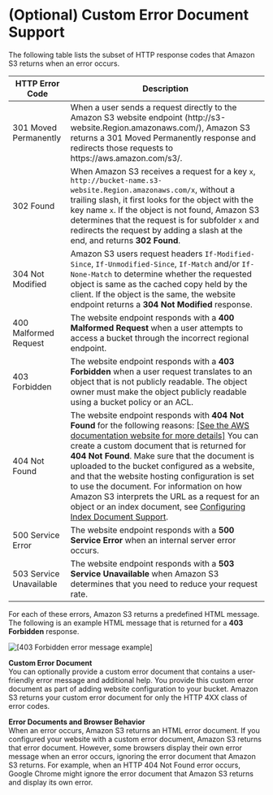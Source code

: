 # \(Optional\) Custom Error Document Support<a name="CustomErrorDocSupport"></a>

The following table lists the subset of HTTP response codes that Amazon S3 returns when an error occurs\. 


| HTTP Error Code | Description | 
| --- | --- | 
| 301 Moved Permanently | When a user sends a request directly to the Amazon S3 website endpoint \(http://s3\-website\.Region\.amazonaws\.com/\), Amazon S3 returns a 301 Moved Permanently response and redirects those requests to https://aws\.amazon\.com/s3/\. | 
| 302 Found |  When Amazon S3 receives a request for a key `x`, `http://bucket-name.s3-website.Region.amazonaws.com/x`, without a trailing slash, it first looks for the object with the key name `x`\. If the object is not found, Amazon S3 determines that the request is for subfolder `x` and redirects the request by adding a slash at the end, and returns **302 Found**\.   | 
| 304 Not Modified |  Amazon S3 users request headers `If-Modified-Since`, `If-Unmodified-Since`, `If-Match` and/or `If-None-Match` to determine whether the requested object is same as the cached copy held by the client\. If the object is the same, the website endpoint returns a **304 Not Modified** response\.  | 
| 400 Malformed Request |  The website endpoint responds with a **400 Malformed Request** when a user attempts to access a bucket through the incorrect regional endpoint\.   | 
| 403 Forbidden |  The website endpoint responds with a **403 Forbidden** when a user request translates to an object that is not publicly readable\. The object owner must make the object publicly readable using a bucket policy or an ACL\.   | 
| 404 Not Found |  The website endpoint responds with **404 Not Found** for the following reasons: [\[See the AWS documentation website for more details\]](http://docs.aws.amazon.com/AmazonS3/latest/dev/CustomErrorDocSupport.html) You can create a custom document that is returned for **404 Not Found**\. Make sure that the document is uploaded to the bucket configured as a website, and that the website hosting configuration is set to use the document\. For information on how Amazon S3 interprets the URL as a request for an object or an index document, see [Configuring Index Document Support](IndexDocumentSupport.mdx)\.   | 
| 500 Service Error |  The website endpoint responds with a **500 Service Error** when an internal server error occurs\.  | 
| 503 Service Unavailable |  The website endpoint responds with a **503 Service Unavailable** when Amazon S3 determines that you need to reduce your request rate\.   | 

 For each of these errors, Amazon S3 returns a predefined HTML message\. The following is an example HTML message that is returned for a **403 Forbidden** response\.

![\[403 Forbidden error message example\]](http://docs.aws.amazon.com/AmazonS3/latest/dev/images/WebsiteErrorExample403.png)

**Custom Error Document**  
You can optionally provide a custom error document that contains a user\-friendly error message and additional help\. You provide this custom error document as part of adding website configuration to your bucket\. Amazon S3 returns your custom error document for only the HTTP 4XX class of error codes\.

**Error Documents and Browser Behavior**  
When an error occurs, Amazon S3 returns an HTML error document\. If you configured your website with a custom error document, Amazon S3 returns that error document\. However, some browsers display their own error message when an error occurs, ignoring the error document that Amazon S3 returns\. For example, when an HTTP 404 Not Found error occurs, Google Chrome might ignore the error document that Amazon S3 returns and display its own error\.